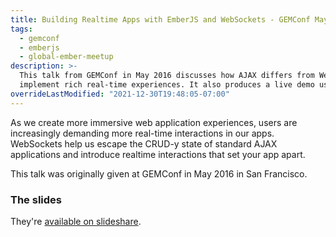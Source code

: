 ```yaml
---
title: Building Realtime Apps with EmberJS and WebSockets - GEMConf May Talk
tags:
  - gemconf
  - emberjs
  - global-ember-meetup
description: >-
  This talk from GEMConf in May 2016 discusses how AJAX differs from WebSockets and how the technology can be used to
  implement rich real-time experiences. It also produces a live demo using EmberJS.
overrideLastModified: "2021-12-30T19:48:05-07:00"
---
```



As we create more immersive web application experiences, users are increasingly demanding more real-time interactions in
our apps. WebSockets help us escape the CRUD-y state of standard AJAX applications and introduce realtime interactions
that set your app apart.

This talk was originally given at GEMConf in May 2016 in San Francisco.

<MdxImage src={Gemconf} alt="" />

### The slides

They're
[available on slideshare](http://www.slideshare.net/BenLimmer/building-realtime-apps-with-emberjs-and-websockets).
